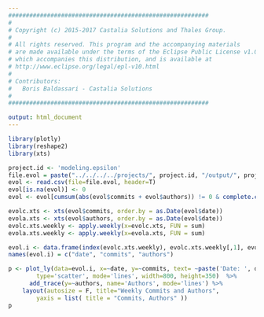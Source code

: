 ```yaml
---
#########################################################
#
# Copyright (c) 2015-2017 Castalia Solutions and Thales Group.
#
# All rights reserved. This program and the accompanying materials
# are made available under the terms of the Eclipse Public License v1.0
# which accompanies this distribution, and is available at
# http://www.eclipse.org/legal/epl-v10.html
#
# Contributors:
#   Boris Baldassari - Castalia Solutions
#
#########################################################

output: html_document
---
```

<div class="row"><div class="col-md-12">
```r
library(plotly)
library(reshape2)
library(xts)

project.id <- 'modeling.epsilon'
file.evol = paste("../../../../projects/", project.id, "/output/", project.id, "_git_commits_evol.csv", sep="")
evol <- read.csv(file=file.evol, header=T)
evol[is.na(evol)] <- 0
evol <- evol[cumsum(abs(evol$commits + evol$authors)) != 0 & complete.cases(evol),]

evolc.xts <- xts(evol$commits, order.by = as.Date(evol$date))
evola.xts <- xts(evol$authors, order.by = as.Date(evol$date))
evolc.xts.weekly <- apply.weekly(x=evolc.xts, FUN = sum)
evola.xts.weekly <- apply.weekly(x=evola.xts, FUN = sum)

evol.i <- data.frame(index(evolc.xts.weekly), evolc.xts.weekly[,1], evola.xts.weekly[,1])
names(evol.i) = c("date", "commits", "authors")

p <- plot_ly(data=evol.i, x=~date, y=~commits, text= ~paste('Date: ', date), 
		type='scatter', mode='lines', width=800, height=350)  %>% 
	  add_trace(y=~authors, name='Authors', mode='lines') %>% 
    layout(autosize = F, title="Weekly Commits and Authors",
		yaxis = list( title = "Commits, Authors" ))
p
```
</div></div>
